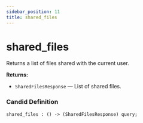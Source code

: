 ```yaml
---
sidebar_position: 11
title: shared_files
---
```

# shared_files

Returns a list of files shared with the current user.

**Returns:**

- `SharedFilesResponse` — List of shared files.

### Candid Definition

```candid
shared_files : () -> (SharedFilesResponse) query;
```
